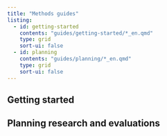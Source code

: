 ```yaml
---
title: "Methods guides"
listing: 
  - id: getting-started
    contents: "guides/getting-started/*_en.qmd"
    type: grid
    sort-ui: false
  - id: planning
    contents: "guides/planning/*_en.qmd"
    type: grid
    sort-ui: false
---
```


## Getting started 

:::{#getting-started}
:::

## Planning research and evaluations

:::{#planning}
:::